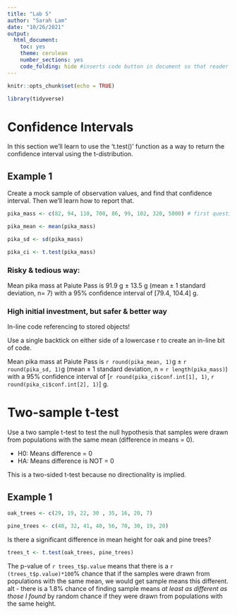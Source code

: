 ```yaml
---
title: "Lab 5"
author: "Sarah Lam"
date: "10/26/2021"
output: 
  html_document: 
    toc: yes
    theme: cerulean
    number_sections: yes
    code_folding: hide #inserts code button in document so that reader has the choice to view code where applicable 
---
```


```r
knitr::opts_chunk$set(echo = TRUE)

library(tidyverse)
```

# Confidence Intervals 

In this section we'll learn to use the 't.test()' function as a way to return the confidence interval using the t-distribution.

## Example 1 

Create a mock sample of observation values, and find that confidence interval. Then we'll learn how to report that. 

```r
pika_mass <- c(82, 94, 110, 700, 86, 99, 102, 320, 5000) # first question is to ask "is this representative of my population?"

pika_mean <- mean(pika_mass)

pika_sd <- sd(pika_mass)

pika_ci <- t.test(pika_mass)
```

### Risky & tedious way: 

Mean pika mass at Paiute Pass is 91.9 g $\pm$ 13.5 g (mean $\pm$ 1 standard deviation, n= 7) with a 95% confidence interval of [79.4, 104.4] g.

### High initial investment, but safer & better way 

In-line code referencing to stored objects!

Use a single backtick on either side of a lowercase r to create an in-line bit of code. 

Mean pika mass at Paiute Pass is `r round(pika_mean, 1)`g $\pm$ `r round(pika_sd, 1)`g (mean $\pm$ 1 standard deviation, n = `r length(pika_mass)`) with a 95% confidence interval of [`r round(pika_ci$conf.int[1], 1)`, `r round(pika_ci$conf.int[2], 1)`] g. 

# Two-sample t-test

Use a two sample t-test to test the null hypothesis that samples were drawn from populations with the same mean (difference in means = 0). 

- H0: Means difference = 0 
- HA: Means difference is NOT = 0 

This is a two-sided t-test because no directionality is implied. 

## Example 1 

```r

oak_trees <- c(29, 19, 22, 30 , 35, 16, 20, 7)

pine_trees <- c(48, 32, 41, 40, 56, 70, 30, 19, 20)
```

Is there a significant difference in mean height for oak and pine trees? 

```r
trees_t <- t.test(oak_trees, pine_trees)
```

The p-value of `r trees_t$p.value` means that there is a `r (trees_t$p.value)*100`% chance that if the samples were drawn from populations with the same mean, we would get sample means this different. 
alt - there is a 1.8% chance of finding sample means *at least as different as those I found* by random chance if they were drawn from populations with the same height. 

